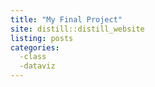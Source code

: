 ```yaml
---
title: "My Final Project"
site: distill::distill_website
listing: posts
categories: 
  -class
  -dataviz
---
```

